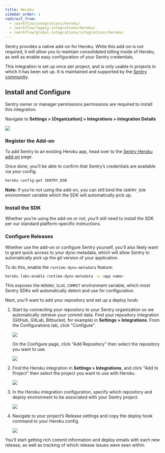 ```yaml
---
title: Heroku
sidebar_order: 1
redirect_from:
  - /workflow/integrations/heroku/
  - /workflow/legacy-integrations/heroku/
  - /workflow/global-integrations/integrations/heroku/
---
```


Sentry provides a native add-on for Heroku. While this add-on is not required, it will allow you to maintain consolidated billing inside of Heroku, as well as enable easy configuration of your Sentry credentials.

This integration is set up once per project, and is only usable in projects in which it has been set up. It is maintained and supported by the [Sentry community](https://forum.sentry.io/).

## Install and Configure

<Alert title="Note" level="info">
Sentry owner or manager permissions permissions are required to install this integration.
</Alert>

Navigate to **Settings > [Organization] > Integrations > Integration Details**

  ![](heroku.png)

### Register the Add-on

To add Sentry to an existing Heroku app, head over to the [Sentry Heroku add-on](https://elements.heroku.com/addons/sentry) page.

Once done, you’ll be able to confirm that Sentry’s credentials are available via your config:

```bash
heroku config:get SENTRY_DSN
```

**Note:** If you’re not using the add-on, you can still bind the `SENTRY_DSN` environment variable which the SDK will automatically pick up.

### Install the SDK

Whether you’re using the add-on or not, you’ll still need to install the SDK per our standard platform-specific instructions.

### Configure Releases

Whether use the add-on or configure Sentry yourself, you’ll also likely want to grant quick access to your dyno metadata, which will allow Sentry to automatically pick up the git version of your application.

To do this, enable the `runtime-dyno-metadata` feature:

```bash
heroku labs:enable runtime-dyno-metadata -a <app name>
```

This exposes the `HEROKU_SLUG_COMMIT` environment variable, which most Sentry SDKs will automatically detect and use for configuration.

Next, you’ll want to add your repository and set up a deploy hook:

1.  Start by connecting your repository to your Sentry organization so we automatically retrieve your commit data. Find your repository integration (GitHub, GitLab, Bitbucket, for example) in **Settings > Integrations**. From the Configurations tab, click "Configure".

    ![](heroku-configure-repo-integration.png)

    On the Configure page, click "Add Repository" then select the repository you want to use.

    ![](heroku-repo-add.png)

2.  Find the Heroku integration in **Settings > Integrations**, and click "Add to Project" then select the project you want to use with Heroku.

    ![](heroku-integration-detail.png)

3.  In the Heroku integration configuration, specify which repository and deploy environment to be associated with your Sentry project.

    ![](heroku-project-config.png)

4.  Navigate to your project’s Release settings and copy the deploy hook command to your Heroku config.

    ![](heroku-config.png)

You’ll start getting rich commit information and deploy emails with each new release, as well as tracking of which release issues were seen within.
